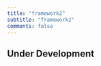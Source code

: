 ```yaml
---
title: "framework2"
subtitle: "framework2"
comments: false
---
```


::: {.callout-warning}
## Under Development
:::
